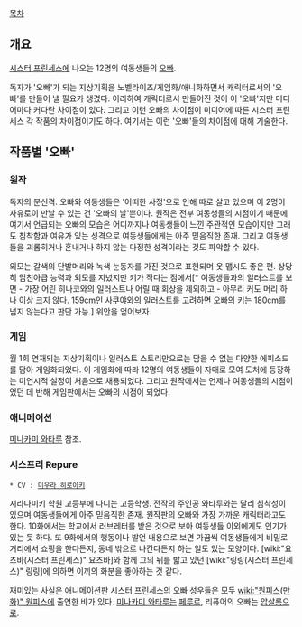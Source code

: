 [[목차]]

== 개요 ==
[[시스터 프린세스]]에 나오는 12명의 여동생들의 [[오빠]].

독자가 '오빠'가 되는 지상기획을 노벨라이즈/게임화/애니화하면서 캐릭터로서의 '오빠'를 만들어 낼 필요가 생겼다. 이리하여 캐릭터로서 만들어진 것이 이 '오빠'지만 미디어마다 커다란 차이점이 있다. 그리고 이런 오빠의 차이점이 미디어에 따른 시스터 프린세스 각 작품의 차이점이기도 하다. 여기서는 이런 '오빠'들의 차이점에 대해 기술한다. 

== 작품별 '오빠' ==
=== 원작 ===
독자의 분신격. 오빠와 여동생들은 '어떠한 사정'으로 인해 따로 살고 있으며 이 2명이 자유로이 만날 수 있는 건 '오빠의 날'뿐이다. 원작은 전부 여동생들의 시점이기 때문에 여기서 언급되는 오빠의 모습은 어디까지나 여동생들이 느낀 주관적인 모습이지만 그래도 침착함과 여유가 있는 성격으로 여동생들에게는 아주 믿음직한 존재. 그리고 여동생들을 괴롭히거나 혼내거나 하지 않는 다정한 성격이라는 것도 파악할 수 있다.

외모는 갈색의 단발머리와 녹색 눈동자를 가진 것으로 표현되며 옷 맵시도 좋은 편. 상당히 엄친아급 능력과 외모를 지녔지만 키가 작다는 점에서[* 여동생들과의 일러스트를 보면 - 가장 어린 히나코와의 일러스트나 어릴 때 회상을 제외하고 - 아무리 커도 머리 하나 이상 크지 않다. 159cm인 사쿠야와의 일러스트를 고려하면 오빠의 키는 180cm를 넘지 않는다고 판단 가능.] 위안을 얻어보자.

=== 게임 ===
월 1회 연재되는 지상기획이나 일러스트 스토리만으로는 담을 수 없는 다양한 에피소드를 담아 게임화되었다. 이 게임화에 따라 12명의 여동생들이 자매로 모여 도처에 등장하는 미연시적 설정이 처음으로 채용되었다. 그리고 원작에서는 언제나 여동생들의 시점이었던 데 반해 게임판에서는 오빠의 시점이 되었다.

=== 애니메이션 ===
[[미나카미 와타루]] 참조.

=== 시스프리 Repure ===
 * CV : [[미우라 히로아키]]

시라나미키 학원 고등부에 다니는 고등학생. 전작의 주인공 와타루와는 달리 침착성이 있으며 여동생들에게 아주 믿음직한 존재. 원작판의 오빠와 가장 가까운 캐릭터라고도 한다. 10화에서는 학교에서 러브레터를 받은 것으로 보아 여동생들 이외에게도 인기가 있는 듯 하다. 또 9화에서의 행동이나 발언 내용으로 보면 가끔씩 여동생들에게 비밀로 거리에서 쇼핑을 한다든지, 동네 밖으로 나간다든지 하는 일도 있는 모양이다. [wiki:"요츠바(시스터 프린세스)" 요츠바]와 함께 그의 뒤를 밟고 있던 [wiki:"링링(시스터 프린세스)" 링링]에 의하면 이끼의 화분을 좋아하는 것 같다.

재미있는 사실은 애니메이션판 시스터 프린세스의 오빠 성우들은 모두 [[wiki:"원피스(만화)" 원피스]]에 출연한 바가 있다. [[미나카미 와타루]]는 [[페루]]로, 리퓨어의 오빠는 [[압살롬]]으로.
